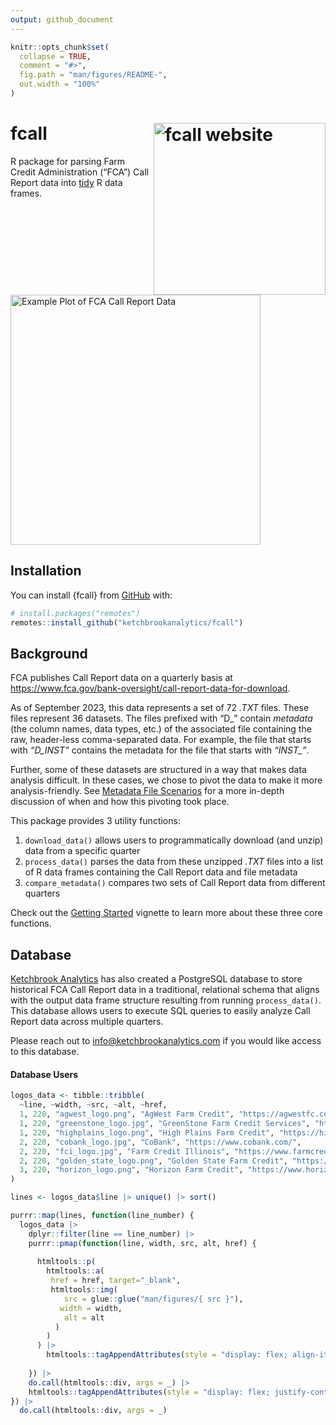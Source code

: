 ```yaml
---
output: github_document
---
```


<!-- README.md is generated from README.Rmd. Please edit that file -->

```r
knitr::opts_chunk$set(
  collapse = TRUE,
  comment = "#>",
  fig.path = "man/figures/README-",
  out.width = "100%"
)
```

# fcall <a href="https://ketchbrookanalytics.github.io/fcall/"><img src="man/figures/logo.png" align="right" height="275" alt="fcall website" /></a>

<!-- badges: start -->
<!-- badges: end -->

R package for parsing Farm Credit Administration ("FCA") Call Report data into [tidy](https://tidyr.tidyverse.org/articles/tidy-data.html) R data frames.

<br>

<img src="man/figures/fcall-example-plot.png" align="center" height="400" alt="Example Plot of FCA Call Report Data" />

## Installation

You can install {fcall} from [GitHub](https://github.com/) with:

``` r
# install.packages("remotes")
remotes::install_github("ketchbrookanalytics/fcall")
```

## Background

FCA publishes Call Report data on a quarterly basis at [https://www.fca.gov/bank-oversight/call-report-data-for-download](https://www.fca.gov/bank-oversight/call-report-data-for-download).

As of September 2023, this data represents a set of 72 *.TXT* files. These files represent 36 datasets. The files prefixed with "D_" contain *metadata* (the column names, data types, etc.) of the associated file containing the raw, header-less comma-separated data. For example, the file that starts with *"D_INST"* contains the metadata for the file that starts with *"INST_"*.

Further, some of these datasets are structured in a way that makes data analysis difficult. In these cases, we chose to pivot the data to make it more analysis-friendly. See [Metadata File Scenarios](#metadata-file-scenarios) for a more in-depth discussion of when and how this pivoting took place.

This package provides 3 utility functions:

1. `download_data()` allows users to programmatically download (and unzip) data from a specific quarter
2. `process_data()` parses the data from these unzipped *.TXT* files into a list of R data frames containing the Call Report data and file metadata
3. `compare_metadata()` compares two sets of Call Report data from different quarters

Check out the [Getting Started](https://ketchbrookanalytics.github.io/fcall/articles/getting-started.html) vignette to learn more about these three core functions.

## Database

[Ketchbrook Analytics](https://www.ketchbrookanalytics.com/) has also created a PostgreSQL database to store historical FCA Call Report data in a traditional, relational schema that aligns with the output data frame structure resulting from running `process_data()`. This database allows users to execute SQL queries to easily analyze Call Report data across multiple quarters.

Please reach out to [info@ketchbrookanalytics.com](mailto:info@ketchbrookanalytics.com?subject=FCA%20Call%20Report%20Database) if you would like access to this database.

#### Database Users

```r
logos_data <- tibble::tribble(
  ~line, ~width, ~src, ~alt, ~href, 
  1, 220, "agwest_logo.png", "AgWest Farm Credit", "https://agwestfc.com", 
  1, 220, "greenstone_logo.jpg", "GreenStone Farm Credit Services", "https://www.greenstonefcs.com/", 
  1, 220, "highplains_logo.png", "High Plains Farm Credit", "https://highplainsfarmcredit.com/",
  2, 220, "cobank_logo.jpg", "CoBank", "https://www.cobank.com/",
  2, 220, "fci_logo.jpg", "Farm Credit Illinois", "https://www.farmcreditil.com/",
  2, 220, "golden_state_logo.png", "Golden State Farm Credit", "https://goldenstatefarmcredit.com/",
  3, 220, "horizon_logo.png", "Horizon Farm Credit", "https://www.horizonfc.com/"
)

lines <- logos_data$line |> unique() |> sort()
```

```r
purrr::map(lines, function(line_number) {
  logos_data |> 
    dplyr::filter(line == line_number) |> 
    purrr::pmap(function(line, width, src, alt, href) {
      
      htmltools::p(
        htmltools::a(
         href = href, target="_blank",
         htmltools::img(
            src = glue::glue("man/figures/{ src }"),
           width = width,
            alt = alt
          )
        ) 
      ) |> 
        htmltools::tagAppendAttributes(style = "display: flex; align-items:center")
    
    }) |> 
    do.call(htmltools::div, args = _) |> 
    htmltools::tagAppendAttributes(style = "display: flex; justify-content: space-evenly;")
}) |> 
  do.call(htmltools::div, args = _)
```

